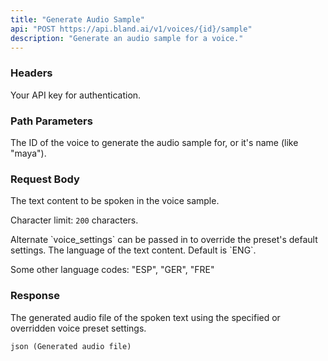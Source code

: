 ```yaml
---
title: "Generate Audio Sample"
api: "POST https://api.bland.ai/v1/voices/{id}/sample"
description: "Generate an audio sample for a voice."
---
```


### Headers

<ParamField header="authorization" type="string" required>
  Your API key for authentication.
</ParamField>

### Path Parameters

<ParamField path="id" type="string" required>
  The ID of the voice to generate the audio sample for, or it's name (like "maya").
</ParamField>

### Request Body

<ParamField body="text" type="string" required>
  The text content to be spoken in the voice sample.

Character limit: `200` characters.

</ParamField>

<ParamField body="voice_settings" type="object" optional>
  Alternate `voice_settings` can be passed in to override the preset's default settings.
</ParamField>

<ParamField body="language" type="string" optional>
  The language of the text content. Default is `ENG`.

Some other language codes: "ESP", "GER", "FRE"

</ParamField>

### Response

<ResponseField type="audio" name="sample">
  The generated audio file of the spoken text using the specified or overridden voice preset settings.
</ResponseField>

<ResponseExample>```json (Generated audio file) ```</ResponseExample>
